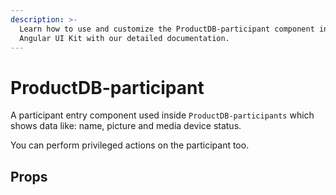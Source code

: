 ```yaml
---
description: >-
  Learn how to use and customize the ProductDB-participant component in ProductDB's
  Angular UI Kit with our detailed documentation.
---
```


# ProductDB-participant

A participant entry component used inside `ProductDB-participants` which shows data like:
name, picture and media device status.

You can perform privileged actions on the participant too.

## Props

<PropsTable of="ProductDB-participant" />

<head>
  <title>Angular UI Kit ProductDB-participant</title>
</head>
